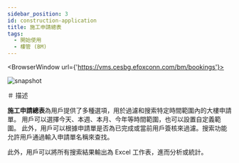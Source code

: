 ```yaml
---
sidebar_position: 3
id: construction-application
title: 施工申請總表
tags:
  - 開始使用
  - 樓管 (BM)
---
```



<BrowserWindow url={'https://vms.cesbg.efoxconn.com/bm/bookings'}>

![snapshot](../assets/bm/bm-construction-application-zh-hant.png)

</BrowserWindow>

＃ 描述

**施工申請總表**為用戶提供了多種選項，用於過濾和搜索特定時間範圍內的大樓申請單。 用戶可以選擇今天、本週、本月、今年等時間範圍，也可以設置自定義範圍。 此外，用戶可以根據申請單是否為已完成或當前用戶簽核來過濾。搜索功能允許用戶通過輸入申請單名稱來查找。

此外，用戶可以將所有搜索結果輸出為 Excel 工作表，進而分析或統計。
